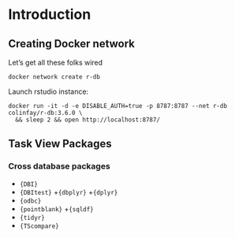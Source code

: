 # Introduction {#intro}

## Creating Docker network

Let's get all these folks wired

```
docker network create r-db
```

Launch rstudio instance: 

```
docker run -it -d -e DISABLE_AUTH=true -p 8787:8787 --net r-db colinfay/r-db:3.6.0 \ 
  && sleep 2 && open http://localhost:8787/
```

## Task View Packages

### Cross database packages

+ `{DBI}` 
+ `{DBItest}` 
+`{dbplyr}` 
+`{dplyr}`
+ `{odbc}`
+ `{pointblank}`
+`{sqldf}`
+ `{tidyr}`
+ `{TScompare}`